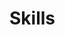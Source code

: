 # Skills

\begin{cvskills}
  \cvskill
    {R - Advanced}
    {package development, data analysis, statistical programming, data visualization, \newline ETL/Data integration, tidyverse (dplyr, ggplot2, purrr, tidyr, devtools, etc), Rmarkdown}

  \cvskill
    {Other programming experience}
    {Intermediate: Python \newline Basic: SQL, Git, SAS, cmd}

  \cvskill
    {Clinical trials}
    {clinical data management programming, eCOA, data review}
    
  \cvskill
    {Psychology}
    {behavioral statistics, research methods, cognitive psychology, learning psychology}
\end{cvskills}
